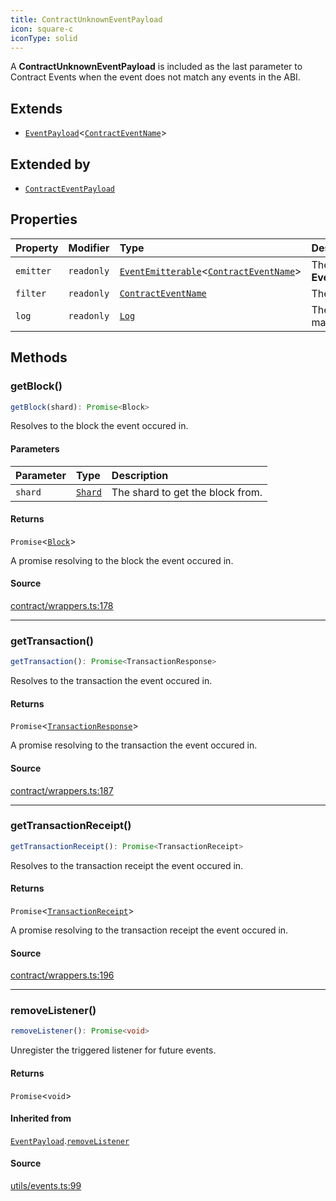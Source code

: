 ```yaml
---
title: ContractUnknownEventPayload
icon: square-c
iconType: solid
---
```


A **ContractUnknownEventPayload** is included as the last parameter to Contract Events when the event does not match
any events in the ABI.

## Extends

- [`EventPayload`](/content/classes/EventPayload)\<[`ContractEventName`](/content/type-aliases/ContractEventName)\>

## Extended by

- [`ContractEventPayload`](/content/classes/ContractEventPayload)

## Properties

| Property | Modifier | Type | Description | Inherited from |
| :------ | :------ | :------ | :------ | :------ |
| `emitter` | `readonly` | [`EventEmitterable`](/content/interfaces/EventEmitterable)\<[`ContractEventName`](/content/type-aliases/ContractEventName)\> | The **EventEmitterable**. | [`EventPayload`](/content/classes/EventPayload).`emitter` |
| `filter` | `readonly` | [`ContractEventName`](/content/type-aliases/ContractEventName) | The event filter. | [`EventPayload`](/content/classes/EventPayload).`filter` |
| `log` | `readonly` | [`Log`](/content/classes/Log) | The log with no matching events. | - |

## Methods

### getBlock()

```ts
getBlock(shard): Promise<Block>
```

Resolves to the block the event occured in.

#### Parameters

| Parameter | Type | Description |
| :------ | :------ | :------ |
| `shard` | [`Shard`](/content/enumerations/Shard) | The shard to get the block from. |

#### Returns

`Promise`\<[`Block`](/content/classes/Block)\>

A promise resolving to the block the event occured in.

#### Source

[contract/wrappers.ts:178](https://github.com/dominant-strategies/quais-6.js/blob/38982dd013eed052e945fa3a33303bbe7a712e35/src/contract/wrappers.ts#L178)

***

### getTransaction()

```ts
getTransaction(): Promise<TransactionResponse>
```

Resolves to the transaction the event occured in.

#### Returns

`Promise`\<[`TransactionResponse`](/content/type-aliases/TransactionResponse)\>

A promise resolving to the transaction the event occured in.

#### Source

[contract/wrappers.ts:187](https://github.com/dominant-strategies/quais-6.js/blob/38982dd013eed052e945fa3a33303bbe7a712e35/src/contract/wrappers.ts#L187)

***

### getTransactionReceipt()

```ts
getTransactionReceipt(): Promise<TransactionReceipt>
```

Resolves to the transaction receipt the event occured in.

#### Returns

`Promise`\<[`TransactionReceipt`](/content/classes/TransactionReceipt)\>

A promise resolving to the transaction receipt the event occured in.

#### Source

[contract/wrappers.ts:196](https://github.com/dominant-strategies/quais-6.js/blob/38982dd013eed052e945fa3a33303bbe7a712e35/src/contract/wrappers.ts#L196)

***

### removeListener()

```ts
removeListener(): Promise<void>
```

Unregister the triggered listener for future events.

#### Returns

`Promise`\<`void`\>

#### Inherited from

[`EventPayload`](/content/classes/EventPayload).[`removeListener`](/content/classes/EventPayload#removelistener)

#### Source

[utils/events.ts:99](https://github.com/dominant-strategies/quais-6.js/blob/38982dd013eed052e945fa3a33303bbe7a712e35/src/utils/events.ts#L99)

